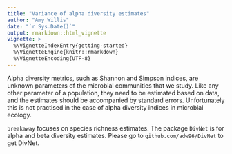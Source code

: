 ```yaml
---
title: "Variance of alpha diversity estimates"
author: "Amy Willis"
date: "`r Sys.Date()`"
output: rmarkdown::html_vignette
vignette: >
  %\VignetteIndexEntry{getting-started}
  %\VignetteEngine{knitr::rmarkdown}
  %\VignetteEncoding{UTF-8}
---
```


Alpha diversity metrics, such as Shannon and Simpson indices, are unknown parameters of the microbial communities that we study. Like any other parameter of a population, they need to be estimated based on data, and the estimates should be accompanied by standard errors. Unfortunately this is not practised in the case of alpha diversity indices in microbial ecology.

`breakaway` focuses on species richness estimates. The package `DivNet` is for alpha and beta diversity estimates. Please go to `github.com/adw96/DivNet` to get DivNet.
